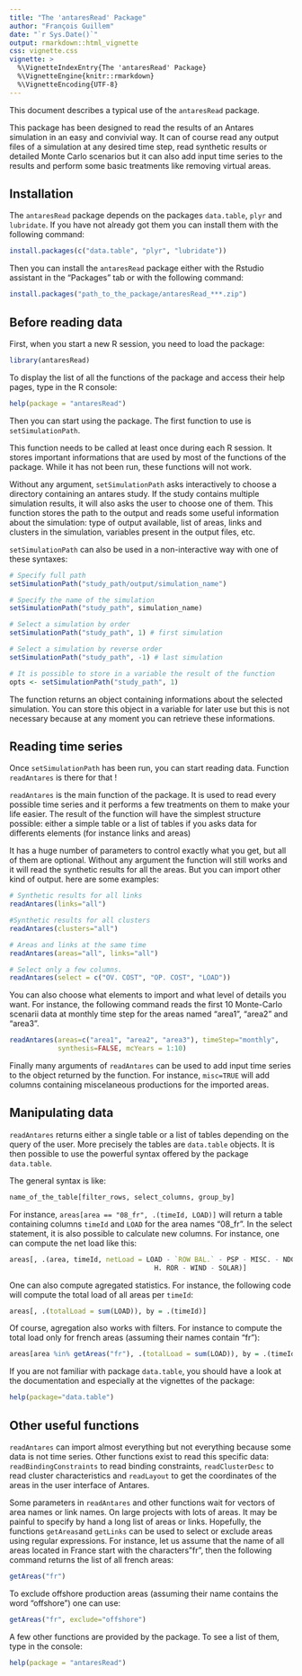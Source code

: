 ```yaml
---
title: "The 'antaresRead' Package"
author: "François Guillem"
date: "`r Sys.Date()`"
output: rmarkdown::html_vignette
css: vignette.css
vignette: >
  %\VignetteIndexEntry{The 'antaresRead' Package}
  %\VignetteEngine{knitr::rmarkdown}
  %\VignetteEncoding{UTF-8}
---
```


This document describes a typical use of the `antaresRead` package. 

This package has been designed to read the results of an Antares simulation in an easy and convivial way. It can of course read any output files of a simulation at any desired time step, read synthetic results or detailed Monte Carlo scenarios but it can also add input time series to the results and perform some basic treatments like removing virtual areas.

## Installation

The `antaresRead` package depends on the packages `data.table`, `plyr` and `lubridate`. If you have not already got them you can install them with the following command:

```r
install.packages(c("data.table", "plyr", "lubridate"))
```
  
Then you can install the `antaresRead` package either with the Rstudio assistant in the "Packages" tab or with the following command:

```r
install.packages("path_to_the_package/antaresRead_***.zip")
```

## Before reading data

First, when you start a new R session, you need to load the package:

```r
library(antaresRead)
```

To display the list of all the functions of the package and access their help pages, type in the R console:

```r
help(package = "antaresRead")
```

Then you can start using the package. The first function to use is `setSimulationPath`.

This function needs to be called at least once during each R session. It stores important informations that are used by most of the functions of the package. While it has not been run, these functions will not work.

Without any argument, `setSimulationPath` asks interactively to choose a directory containing an antares study. If the study contains multiple simulation results, it will also asks the user to choose one of them. This function stores the path to the output and reads some useful information about the simulation: type of output available, list of areas, links and clusters in the simulation, variables present in the output files, etc. 

`setSimulationPath` can also be used in a non-interactive way with one of these syntaxes:

```r
# Specify full path
setSimulationPath("study_path/output/simulation_name")

# Specify the name of the simulation
setSimulationPath("study_path", simulation_name)

# Select a simulation by order
setSimulationPath("study_path", 1) # first simulation

# Select a simulation by reverse order
setSimulationPath("study_path", -1) # last simulation

# It is possible to store in a variable the result of the function
opts <- setSimulationPath("study_path", 1)
```

The function returns an object containing informations about the selected simulation. You can store this object in a variable for later use but this is not necessary because at any moment you can retrieve these informations.

## Reading time series

Once `setSimulationPath` has been run, you can start reading data. Function `readAntares` is there for that !

`readAntares` is the main function of the package. It is used to read every possible time series and it performs a few treatments on them to make your life easier. The result of the function will have the simplest structure possible: either a simple table or a list of tables if you asks data for differents elements (for instance links and areas)

It has a huge number of parameters to control exactly what you get, but all of them are optional. Without any argument the function will still works and it will read the synthetic results for all the areas. But you can import other kind of output. here are some examples:

```r
# Synthetic results for all links
readAntares(links="all")

#Synthetic results for all clusters
readAntares(clusters="all")

# Areas and links at the same time
readAntares(areas="all", links="all")

# Select only a few columns. 
readAntares(select = c("OV. COST", "OP. COST", "LOAD"))
```

You can also choose what elements to import and what level of details you want. For instance, the following command reads the first 10 Monte-Carlo scenarii data at monthly time step for the areas named "area1", "area2" and "area3".

```r
readAntares(areas=c("area1", "area2", "area3"), timeStep="monthly",
            synthesis=FALSE, mcYears = 1:10)
```

Finally many arguments of `readAntares` can be used to add input time series to the object returned by the function. For instance, `misc=TRUE` will add columns containing miscelaneous productions for the imported areas. 

## Manipulating data

`readAntares` returns either a single table or a list of tables depending on the query of the user. More precisely the tables are `data.table` objects. It is then possible to use the powerful syntax offered by the package `data.table`.

The general syntax is like:

```r
name_of_the_table[filter_rows, select_columns, group_by]
```

For instance, `areas[area == "08_fr", .(timeId, LOAD)]` will return a table containing columns `timeId` and `LOAD` for the area names "08_fr". In the select statement, it is also possible to calculate new columns. For instance, one can compute the net load like this:

```r
areas[, .(area, timeId, netLoad = LOAD - `ROW BAL.` - PSP - MISC. - NDG -
                                    H. ROR - WIND - SOLAR)]
```

One can also compute agregated statistics. For instance, the following code will compute the total load of all areas per `timeId`:

```r
areas[, .(totalLoad = sum(LOAD)), by = .(timeId)]
```

Of course, agregation also works with filters. For instance to compute the total load only for french areas (assuming their names contain "fr"):

```r
areas[area %in% getAreas("fr"), .(totalLoad = sum(LOAD)), by = .(timeId)]
```

If you are not familiar with package `data.table`, you should have a look at the documentation and especially at the vignettes of the package:

```r
help(package="data.table")
```

## Other useful functions

`readAntares` can import almost everything but not everything because some data is not time series. Other functions exist to read this specific data: `readBindingConstraints` to read binding constraints, `readClusterDesc` to read cluster characteristics and `readLayout` to get the coordinates of the areas in the user interface of Antares.

Some parameters in `readAntares` and other functions wait for vectors of area names or link names. On large projects with lots of areas. It may be painful to specify by hand a long list of areas or links. Hopefully, the functions `getAreas`and `getLinks` can be used to select or exclude areas using regular expressions. For instance, let us assume that the name of all areas located in France start with the characters"fr", then the following command returns the list of all french areas:

```r
getAreas("fr")
```

To exclude offshore production areas (assuming their name contains the word "offshore") one can use:

```r
getAreas("fr", exclude="offshore")
```

A few other functions are provided by the package. To see a list of them, type in the console:

```r
help(package = "antaresRead")
```
